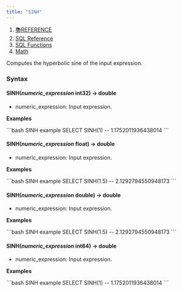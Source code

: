 ```yaml
---
title: "SINH"
---
```


1. [📚REFERENCE](/reference)
2. [SQL Reference](/reference/sql-reference)
3. [SQL Functions](/reference/sql-reference/all-functions)
4. [Math](/reference/sql-reference/all-functions/math)

Computes the hyperbolic sine of the input expression.

### Syntax

#### SINH(*numeric\_expression* int32) → double

* numeric\_expression: Input expression.

**Examples**

<CodeGroup>
  ```bash SINH example
  SELECT SINH(1)
  -- 1.1752011936438014
  ```
</CodeGroup>

#### SINH(*numeric\_expression* float) → double

* numeric\_expression: Input expression.

**Examples**

<CodeGroup>
  ```bash SINH example
  SELECT SINH(1.5)
  -- 2.1292794550948173
  ```
</CodeGroup>

#### SINH(*numeric\_expression* double) → double

* numeric\_expression: Input expression.

**Examples**

<CodeGroup>
  ```bash SINH example
  SELECT SINH(1.5)
  -- 2.1292794550948173
  ```
</CodeGroup>

#### SINH(*numeric\_expression* int64) → double

* numeric\_expression: Input expression.

**Examples**

<CodeGroup>
  ```bash SINH example
  SELECT SINH(1)
  -- 1.1752011936438014
  ```
</CodeGroup>
